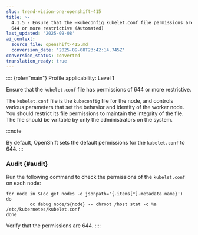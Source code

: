 ```yaml
---
slug: trend-vision-one-openshift-415
title: >-
  4.1.5 - Ensure that the –kubeconfig kubelet.conf file permissions are set to
  644 or more restrictive (Automated)
last_updated: '2025-09-08'
ai_context:
  source_file: openshift-415.md
  conversion_date: '2025-09-08T23:42:14.745Z'
conversion_status: converted
translation_ready: true
---
```


:::: {role="main"}
Profile applicability: Level 1

Ensure that the `kubelet.conf` file has permissions of 644 or more restrictive.

The `kubelet.conf` file is the `kubeconfig` file for the node, and controls various parameters that set the behavior and identity of the worker node. You should restrict its file permissions to maintain the integrity of the file. The file should be writable by only the administrators on the system.

:::note

By default, OpenShift sets the default permissions for the `kubelet.conf` to 644.
:::

### Audit {#audit}

Run the following command to check the permissions of the `kubelet.conf` on each node:

``` codeblock
for node in $(oc get nodes -o jsonpath='{.items[*].metadata.name}')
do
         oc debug node/${node} -- chroot /host stat -c %a
/etc/kubernetes/kubelet.conf
done
```

Verify that the permissions are 644.
::::
